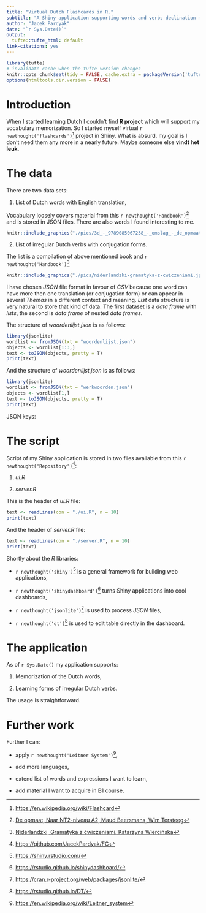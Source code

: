 ```yaml
---
title: "Virtual Dutch Flashcards in R."
subtitle: "A Shiny application supporting words and verbs declination memorization."
author: "Jacek Pardyak"
date: "`r Sys.Date()`"
output:
  tufte::tufte_html: default
link-citations: yes
---
```


```r
library(tufte)
# invalidate cache when the tufte version changes
knitr::opts_chunk$set(tidy = FALSE, cache.extra = packageVersion('tufte'))
options(htmltools.dir.version = FALSE)
```

# Introduction

When I started learning Dutch I couldn't find **R project** which will support my vocabulary memorization. So I started myself virtual `r newthought('flashcards')`^[[https://en.wikipedia.org/wiki/Flashcard](https://en.wikipedia.org/wiki/Flashcard)] project in Shiny. What is absurd, my goal is I don't need them any more in a nearly future. Maybe someone else **vindt het leuk**.

# The data

There are two data sets:

1. List of Dutch words with English translation,

Vocabulary loosely covers material from this `r newthought('Handbook')`^[[De opmaat, Naar NT2-niveau A2, Maud Beersmans, Wim Tersteeg](https://www.nt2.nl/en/100-37_De-opmaat)] and is stored in JSON files. There are also words I found interesting to me.

```r

knitr::include_graphics("./pics/3d_-_9789085067238_-_omslag_-_de_opmaat_es.png")
```


2. List of irregular Dutch verbs with conjugation forms.

The list is a compilation of above mentioned book and `r newthought('Handbook')`^[[Niderlandzki, Gramatyka z ćwiczeniami, Katarzyna Wiercińska](https://www.nt2.nl/en/100-37_De-opmaat)]

```r

knitr::include_graphics("./pics/niderlandzki-gramatyka-z-cwiczeniami.jpg")
```

I have chosen *JSON* file format in favour of *CSV* because one word can have more then one translation (or conjugation form) or can appear in several *Themas* in a different context and meaning. *List* data structure is very natural to store that kind of data. The first dataset is a *data frame* with *lists*, the second is *data frame* of nested *data frames*. 

The structure of *woordenlijst.json* is as follows:

```r
library(jsonlite)
wordlist <- fromJSON(txt = "woordenlijst.json")
objects <- wordlist[1:3,]
text <- toJSON(objects, pretty = T)
print(text)
```

And the structure of *woordenlijst.json* is as follows:

```r
library(jsonlite)
wordlist <- fromJSON(txt = "werkwoorden.json")
objects <- wordlist[1,]
text <- toJSON(objects, pretty = T)
print(text)
```


JSON keys:



# The script

Script of my Shiny application is stored in two files available from this `r newthought('Repository')`^[[https://github.com/JacekPardyak/FC](https://github.com/JacekPardyak/FC)]:

1. *ui.R*

2. *server.R*

This is the header of *ui.R* file:

```r
text <- readLines(con = "./ui.R", n = 10)
print(text)
```

And the header of *server.R* file:

```r
text <- readLines(con = "./server.R", n = 10)
print(text)
```



Shortly about the *R* libraries:

- `r newthought('shiny')`^[[https://shiny.rstudio.com/](https://shiny.rstudio.com/)] is a general framework for building web applications,

- `r newthought('shinydashboard')`^[[https://rstudio.github.io/shinydashboard/](https://rstudio.github.io/shinydashboard/)] turns Shiny applications into cool dashboards,

- `r newthought('jsonlite')`^[[https://cran.r-project.org/web/packages/jsonlite/](https://cran.r-project.org/web/packages/jsonlite/)] is used to process *JSON* files,

- `r newthought('dt')`^[[https://rstudio.github.io/DT/](https://rstudio.github.io/DT/)] is used to edit table directly in the dashboard.

# The application

As of `r Sys.Date()` my application supports:

1. Memorization of the Dutch words,

2. Learning forms of irregular Dutch verbs.

The usage is straightforward.


# Further work

Further I can:

- apply `r newthought('Leitner System')`^[[https://en.wikipedia.org/wiki/Leitner_system](https://en.wikipedia.org/wiki/Leitner_system)],

- add more languages, 

- extend list of words and expressions I want to learn,

- add material I want to acquire in B1 course. 
